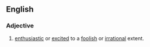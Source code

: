 ==English==
===Adjective===
{{en-adj|pos=[[hog]][[-]][[wild]]}}
# [[enthusiastic]] or [[excited]] to a [[foolish]] or [[irrational]] extent.